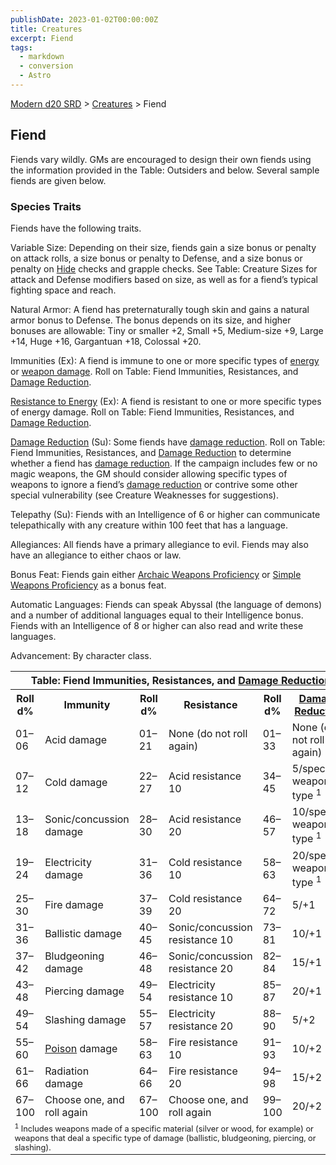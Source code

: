 ```yaml
---
publishDate: 2023-01-02T00:00:00Z
title: Creatures
excerpt: Fiend
tags:
  - markdown
  - conversion
  - Astro
---
```


[Modern d20 SRD](/#modernD20) > [Creatures](modern-d20-srd-creatures-index) > Fiend

## Fiend

Fiends vary wildly. GMs are encouraged to design their own fiends using the
information provided in the Table: Outsiders and below. Several sample fiends
are given below.

### Species Traits

Fiends have the following traits.

Variable Size: Depending on their size, fiends gain a size bonus or penalty on
attack rolls, a size bonus or penalty to Defense, and a size bonus or penalty
on [Hide](modern-d20-srd-skills-hide) checks and grapple checks. See Table:
Creature Sizes for attack and Defense modifiers based on size, as well as for
a fiend’s typical fighting space and reach.

Natural Armor: A fiend has preternaturally tough skin and gains a natural
armor bonus to Defense. The bonus depends on its size, and higher bonuses are
allowable: Tiny or smaller +2, Small +5, Medium-size +9, Large +14, Huge +16,
Gargantuan +18, Colossal +20.

Immunities (Ex): A fiend is immune to one or more specific types of
[energy](modern-d20-srd-special-abilities-resistance-to-energy) or [weapon damage](modern-d20-srd-special-abilities-damage-reduction). Roll on Table:
Fiend Immunities, Resistances, and [Damage Reduction](modern-d20-srd-special-abilities-damage-reduction).

[Resistance to Energy](modern-d20-srd-special-abilities-resistance-to-energy)
(Ex): A fiend is resistant to one or more specific types of energy damage.
Roll on Table: Fiend Immunities, Resistances, and [Damage Reduction](modern-d20-srd-special-abilities-damage-reduction).

[Damage Reduction](modern-d20-srd-special-abilities-damage-reduction) (Su):
Some fiends have [damage reduction](modern-d20-srd-special-abilities-damage-reduction). Roll on Table: Fiend Immunities, Resistances, and [Damage Reduction](modern-d20-srd-special-abilities-damage-reduction) to determine
whether a fiend has [damage reduction](modern-d20-srd-special-abilities-damage-reduction). If the campaign includes few or no magic weapons, the GM
should consider allowing specific types of weapons to ignore a fiend’s [damage reduction](modern-d20-srd-special-abilities-damage-reduction) or contrive some
other special vulnerability (see Creature Weaknesses for suggestions).

Telepathy (Su): Fiends with an Intelligence of 6 or higher can communicate
telepathically with any creature within 100 feet that has a language.

Allegiances: All fiends have a primary allegiance to evil. Fiends may also
have an allegiance to either chaos or law.

Bonus Feat: Fiends gain either [Archaic Weapons Proficiency](modern-d20-srd-feats-archaic-weapons-proficiency) or [Simple Weapons Proficiency](modern-d20-srd-feats-simple-weapons-proficiency) as a bonus feat.

Automatic Languages: Fiends can speak Abyssal (the language of demons) and a
number of additional languages equal to their Intelligence bonus. Fiends with
an Intelligence of 8 or higher can also read and write these languages.

Advancement: By character class.


<table><tr><th colspan="6"> Table: Fiend Immunities, Resistances, and <a  href="modern-d20-srd-special-abilities-damage-reduction">Damage Reduction</a></th></tr> <tr><th>Roll d%</th><th> Immunity</th><th> Roll d%</th><th> Resistance</th><th> Roll d%</th><th> <a  href="modern-d20-srd-special-abilities-damage-reduction">Damage Reduction</a></th></tr> <tr><td> 01–06</td><td> Acid damage</td><td> 01–21</td><td> None (do not roll again)</td><td> 01–33</td><td> None (do not roll again) </td></tr> <tr class="shaded"><td> 07–12</td><td> Cold damage</td><td> 22–27</td><td> Acid resistance 10</td><td> 34–45</td><td> 5/specific weapon type <sup>1</sup> </td></tr> <tr><td> 13–18</td><td> Sonic/concussion damage</td><td> 28–30</td><td> Acid resistance 20</td><td> 46–57</td><td> 10/specific weapon type <sup>1</sup> </td></tr> <tr class="shaded"><td> 19–24</td><td> Electricity damage</td><td> 31–36</td><td> Cold resistance 10</td><td> 58–63</td><td> 20/specific weapon type <sup>1</sup> </td></tr> <tr><td> 25–30</td><td> Fire damage</td><td> 37–39</td><td> Cold resistance 20</td><td> 64–72</td><td> 5/+1 </td></tr> <tr class="shaded"><td> 31–36</td><td> Ballistic damage</td><td> 40–45</td><td> Sonic/concussion resistance 10</td><td> 73–81</td><td> 10/+1 </td></tr> <tr><td> 37–42</td><td> Bludgeoning damage</td><td> 46–48</td><td> Sonic/concussion resistance 20</td><td> 82–84</td><td> 15/+1 </td></tr> <tr class="shaded"><td> 43–48</td><td> Piercing damage</td><td> 49–54</td><td> Electricity resistance 10</td><td> 85–87</td><td> 20/+1 </td></tr> <tr><td> 49–54</td><td> Slashing damage</td><td> 55–57</td><td> Electricity resistance 20</td><td> 88–90</td><td> 5/+2 </td></tr> <tr class="shaded"><td> 55–60</td><td> <a  href="modern-d20-srd-special-abilities-poison">Poison</a> damage</td><td> 58–63</td><td> Fire resistance 10</td><td> 91–93</td><td> 10/+2 </td></tr> <tr><td> 61–66</td><td> Radiation damage</td><td> 64–66</td><td> Fire resistance 20</td><td> 94–98</td><td> 15/+2 </td></tr> <tr class="shaded"><td> 67–100</td><td> Choose one, and roll again</td><td> 67–100</td><td> Choose one, and roll again</td><td> 99–100</td><td> 20/+2 </td></tr> <tr><td colspan="6" style="text-align: left; font-size: .8em"> <sup>1</sup> Includes weapons made of a specific material (silver or wood, for example) or weapons that deal a specific type of damage (ballistic, bludgeoning, piercing, or slashing). </td></tr></table>



